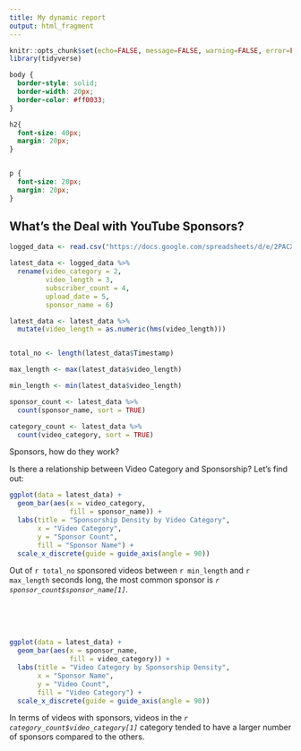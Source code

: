 ---
title: My dynamic report
output: html_fragment
---

```{r setup, include=FALSE}
knitr::opts_chunk$set(echo=FALSE, message=FALSE, warning=FALSE, error=FALSE)
library(tidyverse)
```

```{css}
body {
  border-style: solid;
  border-width: 20px;
  border-color: #ff0033;
}

h2{
  font-size: 40px;
  margin: 20px;
}


p {
  font-size: 20px;
  margin: 20px;
}
```

## What's the Deal with YouTube Sponsors?

```{r}
logged_data <- read.csv("https://docs.google.com/spreadsheets/d/e/2PACX-1vTAI3f0c1YqJ1fks5WrrpgwsJ6cR4fU4FqEI6uXsr5hdhTRWUOzgAgd3q3lD7Aua9P9LrXjnZIUIGE1/pub?output=csv")

latest_data <- logged_data %>%
  rename(video_category = 2,
         video_length = 3,
         subscriber_count = 4,
         upload_date = 5,
         sponsor_name = 6)

latest_data <- latest_data %>%
  mutate(video_length = as.numeric(hms(video_length)))


total_no <- length(latest_data$Timestamp)

max_length <- max(latest_data$video_length)

min_length <- min(latest_data$video_length)

sponsor_count <- latest_data %>%
  count(sponsor_name, sort = TRUE)

category_count <- latest_data %>%
  count(video_category, sort = TRUE)

```

Sponsors, how do they work?

Is there a relationship between Video Category and Sponsorship? Let's find out: 

```{r}
ggplot(data = latest_data) +
  geom_bar(aes(x = video_category, 
               fill = sponsor_name)) +
  labs(title = "Sponsorship Density by Video Category",
       x = "Video Category",
       y = "Sponsor Count",
       fill = "Sponsor Name") +
  scale_x_discrete(guide = guide_axis(angle = 90))
```

Out of `r total_no` sponsored videos between `r min_length` and `r max_length` seconds long, the most common sponsor is *`r sponsor_count$sponsor_name[1]`*.

<br>
<br>
<br>

```{r}
ggplot(data = latest_data) +
  geom_bar(aes(x = sponsor_name, 
               fill = video_category)) +
  labs(title = "Video Category by Sponsorship Density",
       x = "Sponsor Name",
       y = "Video Count",
       fill = "Video Category") +
  scale_x_discrete(guide = guide_axis(angle = 90))

```

In terms of videos with sponsors, videos in the *`r category_count$video_category[1]`* category tended to have a larger number of sponsors compared to the others.
